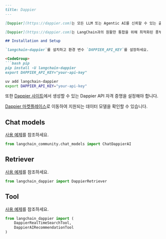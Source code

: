 ```markdown
---
title: Dappier
---

[Dappier](https://dappier.com)는 모든 LLM 또는 Agentic AI를 신뢰할 수 있는 출처의 실시간, 권리가 확보된 독점 데이터에 연결하여 AI를 모든 분야의 전문가로 만들어줍니다. 당사의 특화된 모델에는 실시간 웹 검색, 뉴스, 스포츠, 금융 주식 시장 데이터, 암호화폐 데이터, 그리고 프리미엄 퍼블리셔의 독점 콘텐츠가 포함됩니다. [marketplace.dappier.com](https://marketplace.dappier.com)의 마켓플레이스에서 다양한 데이터 모델을 탐색해보세요.

[Dappier](https://dappier.com)는 LangChain과의 원활한 통합을 위해 최적화된 풍부하고, 프롬프트 준비가 완료된, 문맥적으로 관련성 있는 데이터 문자열을 제공합니다. 대화형 AI, 추천 엔진 또는 지능형 검색을 구축하든, Dappier의 LLM 독립적인 RAG 모델은 자체 검색 파이프라인을 구축하고 관리하는 복잡성 없이 검증되고 최신 데이터에 대한 액세스를 보장합니다.

## Installation and Setup

`langchain-dappier`를 설치하고 환경 변수 `DAPPIER_API_KEY`를 설정하세요.

<CodeGroup>
```bash pip
pip install -U langchain-dappier
export DAPPIER_API_KEY="your-api-key"
```

```bash uv
uv add langchain-dappier
export DAPPIER_API_KEY="your-api-key"
```
</CodeGroup>

또한 [Dappier 사이트](https://platform.dappier.com/profile/api-keys)에서 생성할 수 있는 Dappier API 자격 증명을 설정해야 합니다.

[Dappier 마켓플레이스](https://platform.dappier.com/marketplace)로 이동하여 지원되는 데이터 모델을 확인할 수 있습니다.

## Chat models

[사용 예제](/oss/integrations/chat/dappier)를 참조하세요.

```python
from langchain_community.chat_models import ChatDappierAI
```

## Retriever

[사용 예제](/oss/integrations/retrievers/dappier)를 참조하세요.

```python
from langchain_dappier import DappierRetriever
```

## Tool

[사용 예제](/oss/integrations/tools/dappier)를 참조하세요.

```python
from langchain_dappier import (
    DappierRealTimeSearchTool,
    DappierAIRecommendationTool
)
```
```